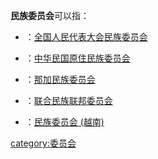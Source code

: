 '''民族委员会'''可以指：

* {{flag|中华人民共和国}}：[[全国人民代表大会民族委员会|全国人民代表大会民族委员会]]
* {{flag|中华民国}}：[[中华民国原住民族委员会|中华民国原住民族委员会]]
* {{flag|印度}}：[[那加民族委员会|那加民族委员会]]
* {{flag|缅甸}}：[[联合民族联邦委员会|联合民族联邦委员会]]
* {{flag|越南}}：[[民族委员会_(越南)|民族委员会 (越南)]]

{{disambig|cat=五字组织机构消歧义}}
[[category:委员会|category:委员会]]